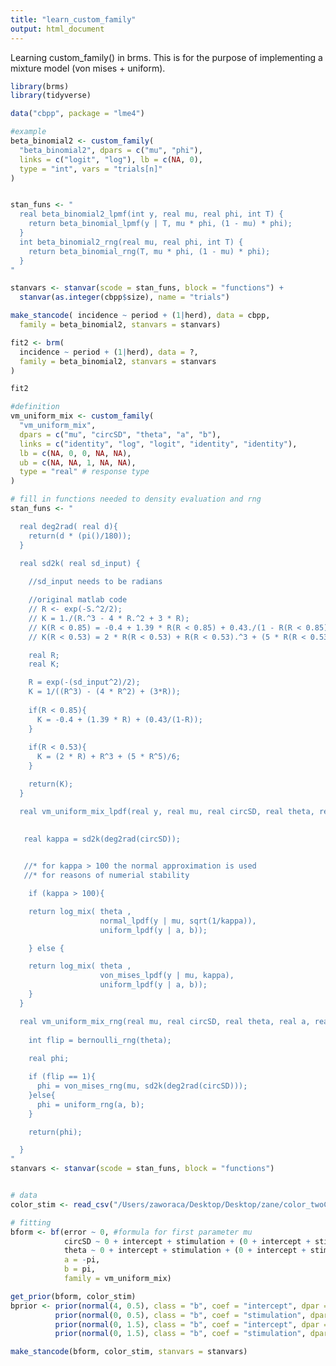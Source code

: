 ```yaml
---
title: "learn_custom_family"
output: html_document
---
```


Learning custom_family() in brms. This is for the purpose of implementing a mixture model (von mises + uniform).

```r

library(brms)
library(tidyverse)

data("cbpp", package = "lme4")

#example
beta_binomial2 <- custom_family(
  "beta_binomial2", dpars = c("mu", "phi"),
  links = c("logit", "log"), lb = c(NA, 0),
  type = "int", vars = "trials[n]"
)


stan_funs <- "
  real beta_binomial2_lpmf(int y, real mu, real phi, int T) {
    return beta_binomial_lpmf(y | T, mu * phi, (1 - mu) * phi);
  }
  int beta_binomial2_rng(real mu, real phi, int T) {
    return beta_binomial_rng(T, mu * phi, (1 - mu) * phi);
  }
"

stanvars <- stanvar(scode = stan_funs, block = "functions") +
  stanvar(as.integer(cbpp$size), name = "trials")

make_stancode( incidence ~ period + (1|herd), data = cbpp, 
  family = beta_binomial2, stanvars = stanvars)

fit2 <- brm(
  incidence ~ period + (1|herd), data = ?, 
  family = beta_binomial2, stanvars = stanvars
)

fit2

```

```r

#definition
vm_uniform_mix <- custom_family(
  "vm_uniform_mix", 
  dpars = c("mu", "circSD", "theta", "a", "b"),
  links = c("identity", "log", "logit", "identity", "identity"), 
  lb = c(NA, 0, 0, NA, NA),
  ub = c(NA, NA, 1, NA, NA),
  type = "real" # response type
)

# fill in functions needed to density evaluation and rng
stan_funs <- "

  real deg2rad( real d){
    return(d * (pi()/180));
  }

  real sd2k( real sd_input) {
  
    //sd_input needs to be radians

    //original matlab code
    // R <- exp(-S.^2/2);
    // K = 1./(R.^3 - 4 * R.^2 + 3 * R);
    // K(R < 0.85) = -0.4 + 1.39 * R(R < 0.85) + 0.43./(1 - R(R < 0.85));
    // K(R < 0.53) = 2 * R(R < 0.53) + R(R < 0.53).^3 + (5 * R(R < 0.53).^5)/6;

    real R;
    real K;

    R = exp(-(sd_input^2)/2);
    K = 1/((R^3) - (4 * R^2) + (3*R));
  
    if(R < 0.85){
      K = -0.4 + (1.39 * R) + (0.43/(1-R));
    }
  
    if(R < 0.53){
      K = (2 * R) + R^3 + (5 * R^5)/6;
    }

    return(K);
  }

  real vm_uniform_mix_lpdf(real y, real mu, real circSD, real theta, real a, real b) {
    
   
   real kappa = sd2k(deg2rad(circSD));


   //* for kappa > 100 the normal approximation is used
   //* for reasons of numerial stability

    if (kappa > 100){

    return log_mix( theta ,
                    normal_lpdf(y | mu, sqrt(1/kappa)),
                    uniform_lpdf(y | a, b));

    } else {

    return log_mix( theta ,
                    von_mises_lpdf(y | mu, kappa),
                    uniform_lpdf(y | a, b));
    }
  }

  real vm_uniform_mix_rng(real mu, real circSD, real theta, real a, real b) {
    
    int flip = bernoulli_rng(theta);
    
    real phi;

    if (flip == 1){
      phi = von_mises_rng(mu, sd2k(deg2rad(circSD)));
    }else{
      phi = uniform_rng(a, b);
    }

    return(phi);

  }
"
stanvars <- stanvar(scode = stan_funs, block = "functions")


# data 
color_stim <- read_csv("/Users/zaworaca/Desktop/Desktop/zane/color_twoCond_diff/data/stimulation_obvs.csv")

# fitting
bform <- bf(error ~ 0, #formula for first parameter mu
            circSD ~ 0 + intercept + stimulation + (0 + intercept + stimulation || subj_index),
            theta ~ 0 + intercept + stimulation + (0 + intercept + stimulation || subj_index), 
            a = -pi, 
            b = pi,
            family = vm_uniform_mix)

get_prior(bform, color_stim)
bprior <- prior(normal(4, 0.5), class = "b", coef = "intercept", dpar = "circSD") + 
          prior(normal(0, 0.5), class = "b", coef = "stimulation", dpar = "circSD") + 
          prior(normal(0, 1.5), class = "b", coef = "intercept", dpar = "theta") + 
          prior(normal(0, 1.5), class = "b", coef = "stimulation", dpar = "theta")

make_stancode(bform, color_stim, stanvars = stanvars)


```

```r

```

